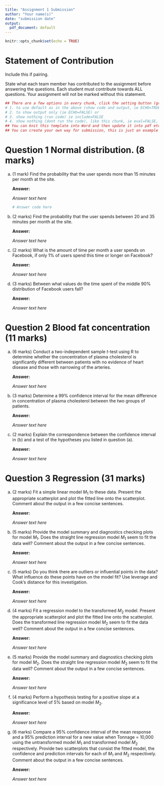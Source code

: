 ---
title: "Assignment 1 Submission"
author: "Your name(s)"
date: "submission date"
output:
  pdf_document: default
---

```{r setup, include=FALSE}
knitr::opts_chunk$set(echo = TRUE)
```

# Statement of Contribution

Include this if pairing.

State what each team member has contributed to the assignment before answering the questions. Each student must contribute towards ALL questions. Your assignment will not be marked without this statement.

```{r eval=FALSE, include=FALSE}
## There are a few options in every chunk, click the setting button (greyed) near the triangle:
# 1. to use default as in the above (show code and output, ie ECHO=TRUE) or 
# 2. to show output only (ie ECHO=FALSE) or
# 3. show nothing (run code) ie include=FALSE
# 4. show nothing (dont run the code), like this chunk, ie eval=FALSE, include=FALSE
## You can knit this template into Word and then update it into pdf etc..
## You can create your own way for submission, this is just an example if you are going to use Rmd.
```


# Question 1 Normal distribution. (8 marks) 


(a) (1 mark) Find the probability that the user spends more than 15 minutes per month at the site. 

    **Answer:**

    *Answer text here*

    ```{r}
    # Answer code here
    ```

(b) (2 marks) Find the probability that the user spends between 20 and 35 minutes per month at the site.

    **Answer:**

    *Answer text here*

(c) (2 marks) What is the amount of time per month a user spends on Facebook, if only 1\% of users spend this time or longer on Facebook? 

    **Answer:**

    *Answer text here*


(d) (3 marks) Between what values do the time spent of the middle 90\% distribution of Facebook users fall? 

    **Answer:**

    *Answer text here*


# Question 2 Blood fat concentration (11 marks)

(a) (6 marks) Conduct a two-independent sample $t$-test using R to determine whether the concentration of plasma cholesterol is significantly different between patients with no evidence of heart disease and those with narrowing of the arteries.

    **Answer:**

    *Answer text here*

(b) (3 marks) Determine a 99\% confidence interval for the mean difference in concentration of plasma cholesterol between the two groups of patients.

    **Answer:**

    *Answer text here*

(c) (2 marks) Explain the correspondence between the confidence interval in (b) and a test of the hypotheses you listed in question (a).

    **Answer:**

    *Answer text here*

# Question 3 Regression (31 marks) 

(a) (2 marks) Fit a simple linear model $M_1$ to these data. Present the appropriate scatterplot and plot the fitted line onto the scatterplot. Comment about the output in a few concise sentences.

    **Answer:**

    *Answer text here*

(b) (5 marks) Provide the model summary and diagnostics checking plots for model $M_1.$ Does the straight line regression model $M_1$ seem to fit the data well? Comment about the output in a few concise sentences. 

    **Answer:**

    *Answer text here*

(c) (5 marks) Do you think there are outliers or influential points in the data? What influence do these points have on the model fit? Use leverage and Cook's distance for this investigation. 

    **Answer:**

    *Answer text here*

(d) (4 marks) Fit a regression model to the transformed $M_2$ model. Present the appropriate scatterplot and plot the fitted line onto the scatterplot. Does the transformed line regression model $M_2$ seem to fit the data well? Comment about the output in a few concise sentences.

    **Answer:**

    *Answer text here*

(e) (5 marks) Provide the model summary and diagnostics checking plots for model $M_2.$ Does the straight line regression model $M_2$ seem to fit the data well? Comment about the output in a few concise sentences.

    **Answer:**

    *Answer text here*

(f) (4 marks) Perform a hypothesis testing for a positive slope at a significance level of 5\% based on model $M_2.$

    **Answer:**

    *Answer text here*

(g) (6 marks) Compare a 95\% confidence interval of the mean response and a 95\% prediction interval for a new value when Tonnage = 10,000 using the untransformed model $M_1$ and transformed model $M_2$ respectively. Provide two scatterplots that consist the fitted model, the confidence and prediction intervals for each of $M_1$ and $M_2$ respectively. Comment about the output in a few concise sentences.

    **Answer:**

    *Answer text here*
